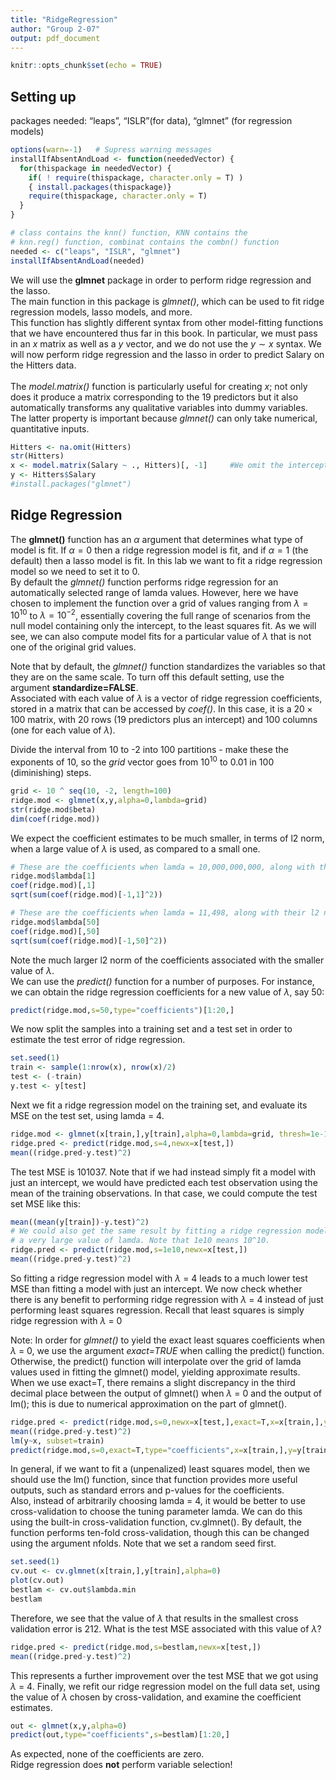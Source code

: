 ---
title: "RidgeRegression"
author: "Group 2-07"
output: pdf_document
---

```{r setup, include=FALSE}
knitr::opts_chunk$set(echo = TRUE)
```

## Setting up

packages needed: "leaps", "ISLR"(for data), "glmnet" (for regression models)
```{r}
options(warn=-1)   # Supress warning messages
installIfAbsentAndLoad <- function(neededVector) {
  for(thispackage in neededVector) {
    if( ! require(thispackage, character.only = T) )
    { install.packages(thispackage)}
    require(thispackage, character.only = T)
  }
}

# class contains the knn() function, KNN contains the
# knn.reg() function, combinat contains the combn() function
needed <- c("leaps", "ISLR", "glmnet")  
installIfAbsentAndLoad(needed)
```
We will use the **glmnet** package in order to perform ridge regression and
the lasso. \
The main function in this package is *glmnet()*, which can be used to fit ridge regression models, lasso models, and more.\
This function has slightly different syntax from other model-fitting functions that we have encountered thus far in this book. In particular, we must pass in an $x$ matrix as well as a $y$ vector, and we do not use the $y \sim x$ syntax. We will now perform ridge regression and the lasso in order to predict Salary on the Hitters data.\
\
The *model.matrix()* function is particularly useful for creating $x$; not only does it produce a matrix corresponding to the 19 predictors but it also automatically transforms any qualitative variables into dummy variables.\
The latter property is important because *glmnet()* can only take numerical, quantitative inputs.
```{r}
Hitters <- na.omit(Hitters)
str(Hitters)
x <- model.matrix(Salary ~ ., Hitters)[, -1]     #We omit the intercept
y <- Hitters$Salary
#install.packages("glmnet")
```

## Ridge Regression
The **glmnet()** function has an $\alpha$ argument that determines what type of model is fit. If $\alpha=0$ then a ridge regression model is fit, and if $\alpha=1$ (the default) then a lasso model is fit. In this lab we want to fit a ridge regression model so we need to set it to 0.\
By default the *glmnet()* function performs ridge regression for an automatically selected range of lamda values. However, here we have chosen to implement the function over a grid of values ranging from $\lambda = 10^{10}$ to $\lambda = 10^{-2}$, essentially covering the full range of scenarios from the null model containing only the intercept, to the least squares fit. As we will see, we can also compute model fits for a particular value of $\lambda$ that is not one of the original grid values.\

Note that by default, the *glmnet()* function standardizes the variables so that they are on the same scale. To turn off this default setting, use the argument **standardize=FALSE**.\
Associated with each value of $\lambda$ is a vector of ridge regression coefficients, stored in a matrix that can be accessed by *coef()*. In this case, it is a $20\times100$ matrix, with 20 rows (19 predictors plus an intercept) and 100 columns (one for each value of $\lambda$).

Divide the interval from 10 to -2 into 100 partitions - make these the exponents of 10, so the *grid* vector goes from $10^{10}$ to 0.01 in 100 (diminishing) steps.
```{r glmnet}
grid <- 10 ^ seq(10, -2, length=100)  
ridge.mod <- glmnet(x,y,alpha=0,lambda=grid)
str(ridge.mod$beta)
dim(coef(ridge.mod))
```
We expect the coefficient estimates to be much smaller, in terms of l2 norm, when a large value of $\lambda$ is used, as compared to a small one.
```{r}
# These are the coefficients when lamda = 10,000,000,000, along with their l2 norm: 
ridge.mod$lambda[1]
coef(ridge.mod)[,1]
sqrt(sum(coef(ridge.mod)[-1,1]^2))
```
```{r}
# These are the coefficients when lamda = 11,498, along with their l2 norm: 
ridge.mod$lambda[50]
coef(ridge.mod)[,50]
sqrt(sum(coef(ridge.mod)[-1,50]^2))
```
Note the much larger l2 norm of the coefficients associated with the smaller value of $\lambda$.\
We can use the *predict()* function for a number of purposes. For instance, we can obtain the ridge regression coefficients for a new value of $\lambda$, say 50:
```{r}
predict(ridge.mod,s=50,type="coefficients")[1:20,]
```
We now split the samples into a training set and a test set in order to estimate the test error of ridge regression. 
```{r}
set.seed(1)
train <- sample(1:nrow(x), nrow(x)/2)
test <- (-train)
y.test <- y[test]
```
Next we fit a ridge regression model on the training set, and evaluate its MSE on the test set, using lamda = 4. 
```{r}
ridge.mod <- glmnet(x[train,],y[train],alpha=0,lambda=grid, thresh=1e-12)
ridge.pred <- predict(ridge.mod,s=4,newx=x[test,])
mean((ridge.pred-y.test)^2)
```
The test MSE is 101037. Note that if we had instead simply fit a model with just an intercept, we would have predicted each test observation using the mean of the training observations. In that case, we could compute the test set MSE like this:
```{r}
mean((mean(y[train])-y.test)^2)
# We could also get the same result by fitting a ridge regression model with
# a very large value of lamda. Note that 1e10 means 10^10.
ridge.pred <- predict(ridge.mod,s=1e10,newx=x[test,])
mean((ridge.pred-y.test)^2)
```
So fitting a ridge regression model with $\lambda$ = 4 leads to a much lower test MSE than fitting a model with just an intercept. We now check whether there is any benefit to performing ridge regression with $\lambda$ = 4 instead of just performing least squares regression. Recall that least squares is simply ridge regression with $\lambda$ = 0\


Note: In order for *glmnet()* to yield the exact least squares coefficients when $\lambda$ = 0, we use the argument *exact=TRUE* when calling the predict() function. Otherwise, the predict() function will interpolate over the grid of lamda values used in fitting the glmnet() model, yielding approximate results. When we use exact=T, there remains a slight discrepancy in the third decimal place between the output of glmnet() when $\lambda$ = 0 and the output of lm(); this is due to numerical approximation on the part of glmnet().\
```{r}
ridge.pred <- predict(ridge.mod,s=0,newx=x[test,],exact=T,x=x[train,],y=y[train])
mean((ridge.pred-y.test)^2)
lm(y~x, subset=train)
predict(ridge.mod,s=0,exact=T,type="coefficients",x=x[train,],y=y[train])[1:20,]
```
In general, if we want to fit a (unpenalized) least squares model, then we should use the lm() function, since that function provides more useful outputs, such as standard errors and p-values for the coefficients.\
Also, instead of arbitrarily choosing lamda = 4, it would be better to use cross-validation to choose the tuning parameter lamda. We can do this using the built-in cross-validation function, cv.glmnet(). By default, the function performs ten-fold cross-validation, though this can be changed using the argument nfolds. Note that we set a random seed first.
```{r}
set.seed(1)
cv.out <- cv.glmnet(x[train,],y[train],alpha=0)
plot(cv.out)
bestlam <- cv.out$lambda.min
bestlam
```
Therefore, we see that the value of $\lambda$ that results in the smallest cross validation error is 212. What is the test MSE associated with this value of $\lambda$?
```{r}
ridge.pred <- predict(ridge.mod,s=bestlam,newx=x[test,])
mean((ridge.pred-y.test)^2)
```
 This represents a further improvement over the test MSE that we got using $\lambda$ = 4. Finally, we refit our ridge regression model on the full data set, using the value of $\lambda$ chosen by cross-validation, and examine the coefficient estimates.
```{r}
out <- glmnet(x,y,alpha=0)
predict(out,type="coefficients",s=bestlam)[1:20,]
```
As expected, none of the coefficients are zero.\
Ridge regression does **not** perform variable selection!
